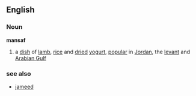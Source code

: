==English==
===Noun===
{{wikipedia}}
'''mansaf'''
#a [[dish]] of [[lamb]], [[rice]] and [[dried]] [[yogurt]], [[popular]] in [[Jordan]], the [[levant]] and [[Arabian Gulf]]

===see also===
*[[jameed]]